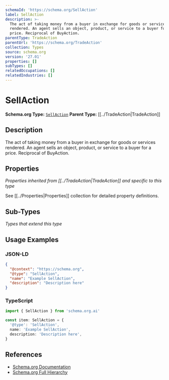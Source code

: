 ```yaml
---
schemaId: 'https://schema.org/SellAction'
label: SellAction
description: >-
  The act of taking money from a buyer in exchange for goods or services
  rendered. An agent sells an object, product, or service to a buyer for a
  price. Reciprocal of BuyAction.
parentType: TradeAction
parentUrl: 'https://schema.org/TradeAction'
collection: Types
source: schema.org
version: '27.01'
properties: []
subTypes: []
relatedOccupations: []
relatedIndustries: []
---
```

# SellAction

**Schema.org Type:** [`SellAction`](https://schema.org/SellAction)
**Parent Type:** [[../TradeAction|TradeAction]]

## Description

The act of taking money from a buyer in exchange for goods or services rendered. An agent sells an object, product, or service to a buyer for a price. Reciprocal of BuyAction.

## Properties

*Properties inherited from [[../TradeAction|TradeAction]] and specific to this type*

See [[../Properties|Properties]] collection for detailed property definitions.

## Sub-Types

*Types that extend this type*

## Usage Examples

### JSON-LD

```json
{
  "@context": "https://schema.org",
  "@type": "SellAction",
  "name": "Example SellAction",
  "description": "Description here"
}
```

### TypeScript

```typescript
import { SellAction } from 'schema.org.ai'

const item: SellAction = {
  '@type': 'SellAction',
  name: 'Example SellAction',
  description: 'Description here',
}
```

## References

- [Schema.org Documentation](https://schema.org/SellAction)
- [Schema.org Full Hierarchy](https://schema.org/docs/full.html)
